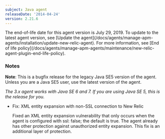 ```yaml
---
subject: Java agent
releaseDate: '2014-04-24'
version: 2.21.6
---
```


<Callout variant="important">
  The end-of-life date for this agent version is July 29, 2019. To update to the latest agent version, see [Update the agent](/docs/agents/manage-apm-agents/installation/update-new-relic-agent). For more information, see [End of life policy](/docs/agents/manage-apm-agents/maintenance/new-relic-agent-plugin-end-life-policy).
</Callout>

### Notes

**Note**: This is a bugfix release for the legacy Java SE5 version of the agent. Unless you are a Java SE5 user, use the latest version of the agent.

_The 3.x agent works with Java SE 6 and 7. If you are using Java SE 5, this is the release for you._

* Fix: XML entity expansion with non-SSL connection to New Relic

  Fixed an XML entity expansion vulnerability that only occurs when the agent is configured with ssl: false; the default is true. The agent already has other protection against unauthorized entity expansion. This fix is an additional layer of protection.

